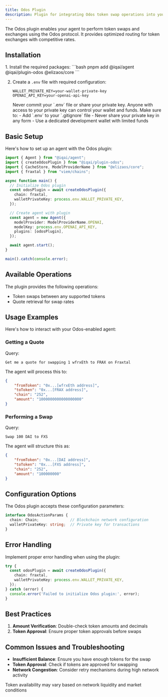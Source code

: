 ```yaml
---
title: Odos Plugin
description: Plugin for integrating Odos token swap operations into your agent
---
```


The Odos plugin enables your agent to perform token swaps and exchanges using the Odos protocol. It provides optimized routing for token exchanges with competitive rates.

## Installation

<Steps>
1. Install the required packages:
   ```bash
   pnpm add @iqai/agent @iqai/plugin-odos @elizaos/core
   ```

2. Create a `.env` file with required configuration:
   ```env
   WALLET_PRIVATE_KEY=your-wallet-private-key
   OPENAI_API_KEY=your-openai-api-key
   ```
   <Aside type="danger" title="Security Warning">
   Never commit your `.env` file or share your private key. Anyone with access to your private key can control your wallet and funds. Make sure to:
   - Add `.env` to your `.gitignore` file
   - Never share your private key in any form
   - Use a dedicated development wallet with limited funds
   </Aside>

</Steps>

## Basic Setup

Here's how to set up an agent with the Odos plugin:

```typescript
import { Agent } from "@iqai/agent";
import { createOdosPlugin } from "@iqai/plugin-odos";
import { CacheStore, ModelProviderName } from "@elizaos/core";
import { fraxtal } from "viem/chains";

async function main() {
  // Initialize Odos plugin
  const odosPlugin = await createOdosPlugin({
    chain: fraxtal,
    walletPrivateKey: process.env.WALLET_PRIVATE_KEY,
  });

  // Create agent with plugin
  const agent = new Agent({
    modelProvider: ModelProviderName.OPENAI,
    modelKey: process.env.OPENAI_API_KEY,
    plugins: [odosPlugin],
  });

  await agent.start();
}

main().catch(console.error);
```

## Available Operations

The plugin provides the following operations:
- Token swaps between any supported tokens
- Quote retrieval for swap rates

## Usage Examples

Here's how to interact with your Odos-enabled agent:

### Getting a Quote

Query:
```
Get me a quote for swapping 1 wfrxEth to FRAX on Fraxtal
```

The agent will process this to:
```json
{
    "fromToken": "0x...[wfrxEth address]",
    "toToken": "0x...[FRAX address]",
    "chain": "252",
    "amount": "1000000000000000000"
}
```

### Performing a Swap

Query:
```
Swap 100 DAI to FXS
```

The agent will structure this as:
```json
{
    "fromToken": "0x...[DAI address]",
    "toToken": "0x...[FXS address]",
    "chain": "252",
    "amount": "100000000"
}
```

## Configuration Options

The Odos plugin accepts these configuration parameters:

```typescript
interface OdosActionParams {
  chain: Chain;              // Blockchain network configuration
  walletPrivateKey: string;  // Private key for transactions
}
```

## Error Handling

Implement proper error handling when using the plugin:

```typescript
try {
  const odosPlugin = await createOdosPlugin({
    chain: fraxtal,
    walletPrivateKey: process.env.WALLET_PRIVATE_KEY,
  });
} catch (error) {
  console.error('Failed to initialize Odos plugin:', error);
}
```

## Best Practices

1. **Amount Verification**: Double-check token amounts and decimals
2. **Token Approval**: Ensure proper token approvals before swaps

## Common Issues and Troubleshooting

- **Insufficient Balance**: Ensure you have enough tokens for the swap
- **Token Approval**: Check if tokens are approved for swapping
- **Network Congestion**: Consider retry mechanisms during high network activity

<Aside>Token availability may vary based on network liquidity and market conditions</Aside>